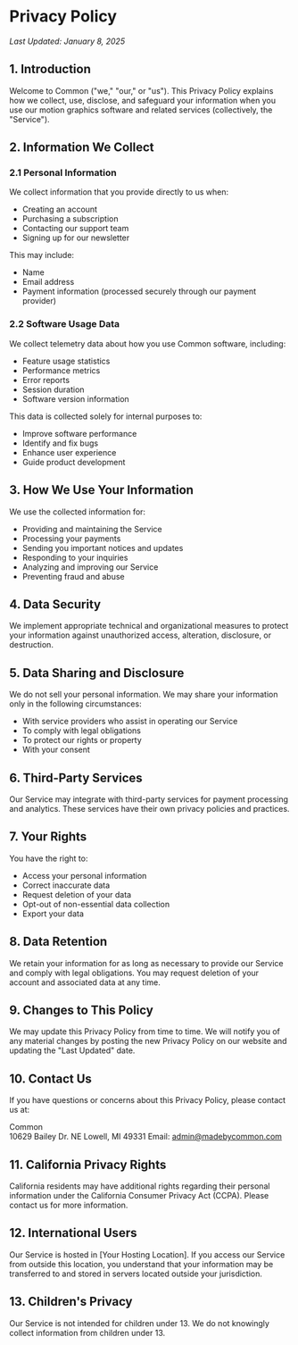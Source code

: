 # Privacy Policy

_Last Updated: January 8, 2025_

## 1. Introduction

Welcome to Common ("we," "our," or "us"). This Privacy Policy explains how we collect, use, disclose, and safeguard your information when you use our motion graphics software and related services (collectively, the "Service").

## 2. Information We Collect

### 2.1 Personal Information

We collect information that you provide directly to us when:

- Creating an account
- Purchasing a subscription
- Contacting our support team
- Signing up for our newsletter

This may include:

- Name
- Email address
- Payment information (processed securely through our payment provider)

### 2.2 Software Usage Data

We collect telemetry data about how you use Common software, including:

- Feature usage statistics
- Performance metrics
- Error reports
- Session duration
- Software version information

This data is collected solely for internal purposes to:

- Improve software performance
- Identify and fix bugs
- Enhance user experience
- Guide product development

## 3. How We Use Your Information

We use the collected information for:

- Providing and maintaining the Service
- Processing your payments
- Sending you important notices and updates
- Responding to your inquiries
- Analyzing and improving our Service
- Preventing fraud and abuse

## 4. Data Security

We implement appropriate technical and organizational measures to protect your information against unauthorized access, alteration, disclosure, or destruction.

## 5. Data Sharing and Disclosure

We do not sell your personal information. We may share your information only in the following circumstances:

- With service providers who assist in operating our Service
- To comply with legal obligations
- To protect our rights or property
- With your consent

## 6. Third-Party Services

Our Service may integrate with third-party services for payment processing and analytics. These services have their own privacy policies and practices.

## 7. Your Rights

You have the right to:

- Access your personal information
- Correct inaccurate data
- Request deletion of your data
- Opt-out of non-essential data collection
- Export your data

## 8. Data Retention

We retain your information for as long as necessary to provide our Service and comply with legal obligations. You may request deletion of your account and associated data at any time.

## 9. Changes to This Policy

We may update this Privacy Policy from time to time. We will notify you of any material changes by posting the new Privacy Policy on our website and updating the "Last Updated" date.

## 10. Contact Us

If you have questions or concerns about this Privacy Policy, please contact us at:

Common  
10629 Bailey Dr. NE
Lowell, MI 49331
Email: admin@madebycommon.com

## 11. California Privacy Rights

California residents may have additional rights regarding their personal information under the California Consumer Privacy Act (CCPA). Please contact us for more information.

## 12. International Users

Our Service is hosted in [Your Hosting Location]. If you access our Service from outside this location, you understand that your information may be transferred to and stored in servers located outside your jurisdiction.

## 13. Children's Privacy

Our Service is not intended for children under 13. We do not knowingly collect information from children under 13.
